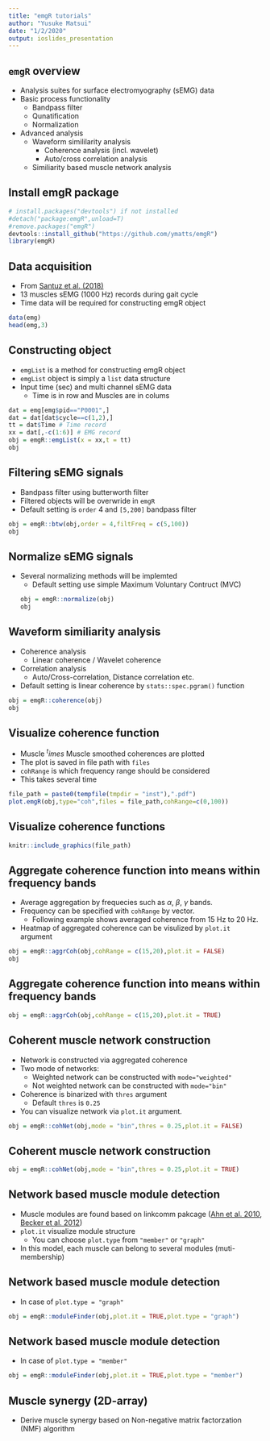 ```yaml
---
title: "emgR tutorials"
author: "Yusuke Matsui"
date: "1/2/2020"
output: ioslides_presentation
---
```


## `emgR` overview
- Analysis suites for surface electromyography (sEMG) data
- Basic process functionality
    - Bandpass filter
    - Qunatification
    - Normalization
- Advanced analysis
    - Waveform simililarity analysis
        - Coherence analysis (incl. wavelet)
        - Auto/cross correlation analysis
    - Similiarity based muscle network analysis

## Install emgR package
```r
# install.packages("devtools") if not installed
#detach("package:emgR",unload=T)
#remove.packages("emgR")
devtools::install_github("https://github.com/ymatts/emgR")
library(emgR)
```

## Data acquisition
- From [Santuz et al. (2018)](https://www.frontiersin.org/articles/10.3389/fphys.2018.01509/full)
- 13 muscles sEMG (1000 Hz) records during gait cycle
- Time data will be required for constructing emgR object
```r
data(emg)
head(emg,3)
```

## Constructing object
- `emgList` is a method for constructing emgR object
- `emgList` object is simply a `list` data structure
-  Input time (sec) and multi channel sEMG data
    - Time is in row and Muscles are in colums

```r
dat = emg[emg$pid=="P0001",]
dat = dat[dat$cycle==c(1,2),]
tt = dat$Time # Time record
xx = dat[,-c(1:6)] # EMG record
obj = emgR::emgList(x = xx,t = tt)
obj
```

## Filtering sEMG signals
- Bandpass filter using butterworth filter
- Filtered objects will be overwride in `emgR`
- Default setting is `order` 4 and `[5,200]` bandpass filter
```r
obj = emgR::btw(obj,order = 4,filtFreq = c(5,100))
obj
```

## Normalize sEMG signals
- Several normalizing methods will be implemted
    - Default setting use simple Maximum Voluntary Contruct (MVC)
```r
obj = emgR::normalize(obj)
obj
```


## Waveform similiarity analysis
- Coherence analysis
    - Linear coherence / Wavelet coherence
- Correlation analysis
    - Auto/Cross-correlation, Distance correlation etc.
- Default setting is linear coherence by `stats::spec.pgram()` function
```r
obj = emgR::coherence(obj)
obj
```

## Visualize coherence function
- Muscle $^times$ Muscle smoothed coherences are plotted
- The plot is saved in file path with `files`
- `cohRange` is which frequency range should be considered
- This takes several time
```r
file_path = paste0(tempfile(tmpdir = "inst"),".pdf")
plot.emgR(obj,type="coh",files = file_path,cohRange=c(0,100))
```

## Visualize coherence functions
```r
knitr::include_graphics(file_path)
```

## Aggregate coherence function into means within frequency bands
- Average aggregation by frequecies such as $\alpha$, $\beta$, $\gamma$ bands.
- Frequency can be specified with `cohRange` by vector.
    - Following example shows averaged coherence from 15 Hz to 20 Hz. 
- Heatmap of aggregated coherence can be visulized by `plot.it` argument
```r
obj = emgR::aggrCoh(obj,cohRange = c(15,20),plot.it = FALSE)
obj
```

## Aggregate coherence function into means within frequency bands
```r
obj = emgR::aggrCoh(obj,cohRange = c(15,20),plot.it = TRUE)
```


## Coherent muscle network construction
- Network is constructed via aggregated coherence
- Two mode of networks:
    - Weighted network can be constructed with `mode="weighted"`
    - Not weighted network can be constructed with `mode="bin"`
- Coherence is binarized with `thres` argument
    - Default `thres` is `0.25`
- You can visualize network via `plot.it` argument.
```r
obj = emgR::cohNet(obj,mode = "bin",thres = 0.25,plot.it = FALSE)
```

## Coherent muscle network construction
```r
obj = emgR::cohNet(obj,mode = "bin",thres = 0.25,plot.it = TRUE)
```

## Network based muscle module detection
- Muscle modules are found based on linkcomm pakcage ([Ahn et al. 2010]("https://arxiv.org/pdf/0903.3178.pdf"), [Becker et al. 2012]("http://bioinformatics.oxfordjournals.org/content/28/1/84.full"))
- `plot.it` visualize module structure
    - You can choose `plot.type` from `"member"` or `"graph"`
- In this model, each muscle can belong to several modules (muti-membership)


## Network based muscle module detection
- In case of `plot.type = "graph"`
```r
obj = emgR::moduleFinder(obj,plot.it = TRUE,plot.type = "graph")
```

## Network based muscle module detection
- In case of `plot.type = "member"`
```r
obj = emgR::moduleFinder(obj,plot.it = TRUE,plot.type = "member")
```


## Muscle synergy (2D-array)
- Derive muscle synergy based on Non-negative matrix factorzation (NMF) algorithm
```r

```
